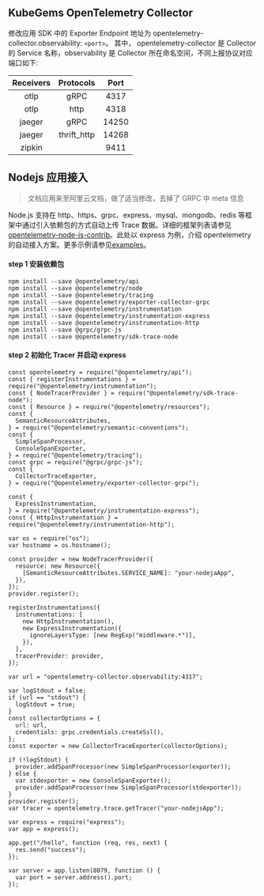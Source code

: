 
<Alert message="在使用前请联系集群管理员开启 KubeGems Observability 相关的组件。" />

## KubeGems OpenTelemetry Collector

修改应用 SDK 中的 Exporter Endpoint 地址为 opentelemetry-collector.observability: `<port>`。 其中， opentelemetry-collector 是 Collector 的 Service 名称，observability 是 Collector 所在命名空间，不同上报协议对应端口如下:

| Receivers |  Protocols  | Port  |
| :-------: | :---------: | :---: |
|   otlp    |    gRPC     | 4317  |
|   otlp    |    http     | 4318  |
|  jaeger   |    gRPC     | 14250 |
|  jaeger   | thrift_http | 14268 |
|  zipkin   |             | 9411  |

## Nodejs 应用接入

> 文档应用来至阿里云文档，做了适当修改，去掉了 GRPC 中 meta 信息

Node.js 支持在 http、https、grpc、express、mysql、mongodb、redis 等框架中通过引入依赖包的方式自动上传 Trace 数据。详细的框架列表请参见[opentelemetry-node-js-contrib](https://github.com/open-telemetry/opentelemetry-js-contrib)。此处以 express 为例，介绍 opentelemetry 的自动接入方案。更多示例请参见[examples](https://github.com/open-telemetry/opentelemetry-js-contrib/tree/main/examples)。

#### step 1 安装依赖包

```nodejs
npm install --save @opentelemetry/api
npm install --save @opentelemetry/node
npm install --save @opentelemetry/tracing
npm install --save @opentelemetry/exporter-collector-grpc
npm install --save @opentelemetry/instrumentation
npm install --save @opentelemetry/instrumentation-express
npm install --save @opentelemetry/instrumentation-http
npm install --save @grpc/grpc-js
npm install --save @opentelemetry/sdk-trace-node
```

#### step 2 初始化 Tracer 并启动 express

```
const opentelemetry = require("@opentelemetry/api");
const { registerInstrumentations } = require("@opentelemetry/instrumentation");
const { NodeTracerProvider } = require("@opentelemetry/sdk-trace-node");
const { Resource } = require("@opentelemetry/resources");
const {
  SemanticResourceAttributes,
} = require("@opentelemetry/semantic-conventions");
const {
  SimpleSpanProcessor,
  ConsoleSpanExporter,
} = require("@opentelemetry/tracing");
const grpc = require("@grpc/grpc-js");
const {
  CollectorTraceExporter,
} = require("@opentelemetry/exporter-collector-grpc");

const {
  ExpressInstrumentation,
} = require("@opentelemetry/instrumentation-express");
const { HttpInstrumentation } = require("@opentelemetry/instrumentation-http");

var os = require("os");
var hostname = os.hostname();

const provider = new NodeTracerProvider({
  resource: new Resource({
    [SemanticResourceAttributes.SERVICE_NAME]: "your-nodejaApp",
  }),
});
provider.register();

registerInstrumentations({
  instrumentations: [
    new HttpInstrumentation(),
    new ExpressInstrumentation({
      ignoreLayersType: [new RegExp("middleware.*")],
    }),
  ],
  tracerProvider: provider,
});

var url = "opentelemetry-collector.observability:4317";

var logStdout = false;
if (url == "stdout") {
  logStdout = true;
}
const collectorOptions = {
  url: url,
  credentials: grpc.credentials.createSsl(),
};
const exporter = new CollectorTraceExporter(collectorOptions);

if (!logStdout) {
  provider.addSpanProcessor(new SimpleSpanProcessor(exporter));
} else {
  var stdexporter = new ConsoleSpanExporter();
  provider.addSpanProcessor(new SimpleSpanProcessor(stdexporter));
}
provider.register();
var tracer = opentelemetry.trace.getTracer("your-nodejsApp");

var express = require("express");
var app = express();

app.get("/hello", function (req, res, next) {
  res.send("success");
});

var server = app.listen(8079, function () {
  var port = server.address().port;
});
```
